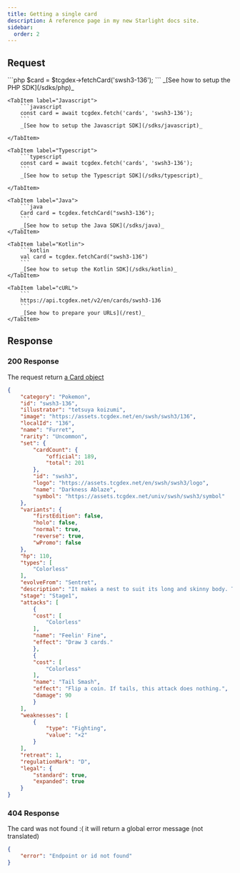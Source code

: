 ```yaml
---
title: Getting a single card
description: A reference page in my new Starlight docs site.
sidebar:
  order: 2
---
```


## Request
<Tabs syncKey="sdk">
	<TabItem label="PHP">
		```php
		$card = $tcgdex->fetchCard('swsh3-136');
		```
		_[See how to setup the PHP SDK](/sdks/php)_
	</TabItem>

	<TabItem label="Javascript">
		```javascript
		const card = await tcgdex.fetch('cards', 'swsh3-136');
		```
		_[See how to setup the Javascript SDK](/sdks/javascript)_

	</TabItem>

	<TabItem label="Typescript">
		```typescript
		const card = await tcgdex.fetch('cards', 'swsh3-136');
		```
		_[See how to setup the Typescript SDK](/sdks/typescript)_

	</TabItem>

	<TabItem label="Java">
		```java
		Card card = tcgdex.fetchCard("swsh3-136");
		```
		_[See how to setup the Java SDK](/sdks/java)_
	</TabItem>

	<TabItem label="Kotlin">
		```kotlin
		val card = tcgdex.fetchCard("swsh3-136")
		```
		_[See how to setup the Kotlin SDK](/sdks/kotlin)_
	</TabItem>

	<TabItem label="cURL">
		```
		https://api.tcgdex.net/v2/en/cards/swsh3-136
		```
		_[See how to prepare your URLs](/rest)_
	</TabItem>
</Tabs>

## Response

### 200 Response

The request return [a Card object](/reference/card)

```json
{
	"category": "Pokemon",
	"id": "swsh3-136",
	"illustrator": "tetsuya koizumi",
	"image": "https://assets.tcgdex.net/en/swsh/swsh3/136",
	"localId": "136",
	"name": "Furret",
	"rarity": "Uncommon",
	"set": {
		"cardCount": {
			"official": 189,
			"total": 201
		},
		"id": "swsh3",
		"logo": "https://assets.tcgdex.net/en/swsh/swsh3/logo",
		"name": "Darkness Ablaze",
		"symbol": "https://assets.tcgdex.net/univ/swsh/swsh3/symbol"
	},
	"variants": {
		"firstEdition": false,
		"holo": false,
		"normal": true,
		"reverse": true,
		"wPromo": false
	},
	"hp": 110,
	"types": [
		"Colorless"
	],
	"evolveFrom": "Sentret",
	"description": "It makes a nest to suit its long and skinny body. The nest is impossible for other Pokémon to enter.",
	"stage": "Stage1",
	"attacks": [
		{
		"cost": [
			"Colorless"
		],
		"name": "Feelin' Fine",
		"effect": "Draw 3 cards."
		},
		{
		"cost": [
			"Colorless"
		],
		"name": "Tail Smash",
		"effect": "Flip a coin. If tails, this attack does nothing.",
		"damage": 90
		}
	],
	"weaknesses": [
		{
			"type": "Fighting",
			"value": "×2"
		}
	],
	"retreat": 1,
	"regulationMark": "D",
	"legal": {
		"standard": true,
		"expanded": true
	}
}
```

### 404 Response

The card was not found :( it will return a global error message (not translated)

```json
{
	"error": "Endpoint or id not found"
}
```
